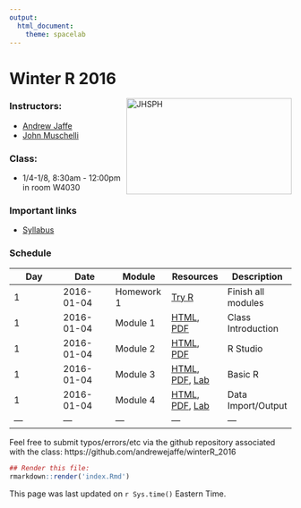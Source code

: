 ```yaml
---
output:
  html_document:
    theme: spacelab
---
```


Winter R 2016
=============

<a href="http://www.jhsph.edu/"><img alt = "JHSPH" align="right" src="http://www.aejaffe.com/media/jhu-bloomberg-logo.jpg" width=295 height=172/></a>

### Instructors: 

* [Andrew Jaffe](http://www.aejaffe.com/)
* [John Muschelli](http://biostat.jhsph.edu/~jmuschel/)

### Class:

* 1/4-1/8, 8:30am - 12:00pm in room W4030

### Important links

* [Syllabus](http://www.aejaffe.com/winterR_2016/Syllabus-winterR-student.doc)

### Schedule

| Day  | Date  |  Module  | Resources  |  Description |
|---|---|---|---|---|
| 1  | 2016-01-04  | Homework 1  | [Try R](http://tryr.codeschool.com/)  | Finish all modules  |
| 1  | 2016-01-04  | Module 1  | [HTML](Intro/lecture/Intro.html), [PDF](Intro/lecture/Intro.pdf)  | Class Introduction  |
| 1  | 2016-01-04  | Module 2  | [HTML](RStudio/lecture/RStudio.html), [PDF](RStudio/lecture/RStudio.pdf) | R Studio  |
| 1  | 2016-01-04  | Module 3  | [HTML](Basic_R/lecture/Basic_R.html), [PDF](Basic_R/lecture/Basic_R.pdf), [Lab](Basic_R/lab/Basic_R_Lab.R) | Basic R  |
| 1  | 2016-01-04  | Module 4  | [HTML](Data_IO/lecture/Data_IO.html), [PDF](Data_IO/lecture/Data_IO.pdf), [Lab](Data_IO/lab/Data_IO_Lab.R) | Data Import/Output  |
|---|---|---|---|---|

<!-- | 2  | 2016-06-16  | HW2  | [code](hw/Homework2.R)  |   |
| 2  | 2016-06-16  | Module 4  | [lecSlides](modules/module4.html), [lecNotes](modules/module4.pdf), [code](https://github.com/andrewejaffe/summerR_2016/blob/gh-pages/modules/module4.R), [lab](labs/module4_lab.R), [key](labs/module4_lab_review.html)  | Data Input  |
| 2  | 2016-06-16  | Module 5  | [lecSlides](modules/module5.html), [lecNotes](modules/module5.pdf), [code](https://github.com/andrewejaffe/summerR_2016/blob/gh-pages/modules/module5.R), [lab](labs/module5_lab.txt)  | Data I/O + Subset |
| 2  | 2016-06-16  | Module 6  | [lecSlides](modules/module6.html), [lecNotes](modules/module6.pdf), [code](https://github.com/andrewejaffe/summerR_2016/blob/gh-pages/modules/module6.R), [lab](labs/module6_lab.R), [key](labs/module6_lab_key.R) | Manipulation |
|---|---|---|---|---|
| 3  | 2016-06-17  | Homework 3  | [HW](hw/homework3.R) | Homework |
| 3  | 2016-06-17  | Module 7  | [lecSlides](modules/module7.html), [lecNotes](modules/module7.pdf), [code](https://github.com/andrewejaffe/summerR_2016/blob/gh-pages/modules/module7.R), [lab](labs/module7_lab.R), [key](labs/module7_lab_key.R)  | Summarization |
| 3  | 2016-06-17  | Module 8  | [lecSlides](modules/module8.html), [lecNotes](modules/module8.pdf), [code](https://github.com/andrewejaffe/summerR_2016/blob/gh-pages/modules/module8.R), [lab](labs/module8_lab.R), [key](labs/module8_lab_key.R)  | Visualization |
|---|---|---|---|---|
| 4  | 2016-06-18  | Module 9  | [lecSlides](modules/module9.html), [lecNotes](modules/module9.pdf), [code](https://github.com/andrewejaffe/summerR_2016/blob/gh-pages/modules/module9.R), [lab](labs/module9_lab.R), [key](labs/module9_lab_key.R)  | Data cleaning |
| 4  | 2016-06-18  | Module 10  | [lecSlides](modules/module10.html), [lecNotes](modules/module10.pdf),  [code](https://github.com/andrewejaffe/summerR_2016/blob/gh-pages/modules/module10.R) | Lists and functions |
| 4  | 2016-06-18  | Module 11  | [lecSlides](modules/module11.html), [lecNotes](modules/module11.pdf),  [code](https://github.com/andrewejaffe/summerR_2016/blob/gh-pages/modules/module11.R) | Statistics |
|---|---|---|---|---|
| 5  | 2016-06-19  | Module 12 lecture | [lecSlides](modules/module12.html), [lecNotes](modules/module12.pdf), [code](https://github.com/andrewejaffe/summerR_2016/blob/gh-pages/modules/module12.R)  | Reproducible research  |
| 5  | 2016-06-19  | Module 12 lab | [lab](labs/module12_lab.R), [illusion R Markdown](labs/illusion.Rmd), [illusion Word](labs/illusion.docx), [part 2 Rmd](labs/module12_lab_part2.Rmd), [part 2 html](labs/module12_lab_part2.html)  | Reproducible research (practical) |
| 5  | 2016-06-19  | Module 13  | [lecSlides](modules/mapping_module.html),  [code](https://github.com/andrewejaffe/summerR_2016/blob/gh-pages/modules/mapping_module.R), [lab](labs/mapping_module_lab.R) | Mapping Tools  |

<!-- Add links to the rest of the material as we go

| 5  | 2016-06-19  | Module X  | [lecSlides](modules/moduleX.html), [code](), [lab](), [key]()  |   |

| 5  | 2016-06-19  | Module 12 lab | [lab](labs/module12_lab.R), [illusion R Markdown](labs/illusion.Rmd), [illusion Word](labs/illusion.docx), [part 2 Rmd](labs/module12_lab_part2.Rmd), [part 2 html](labs/module12_lab_part2.html), [key](labs/module12_lab_key.R) | Reproducible research (practical) |
-->

Feel free to submit typos/errors/etc via the github repository associated with the class: 
https://github.com/andrewejaffe/winterR_2016

```r
## Render this file:
rmarkdown::render('index.Rmd')
```

This page was last updated on `r Sys.time()` Eastern Time.
